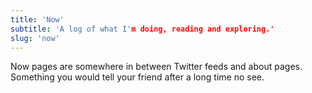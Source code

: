```yaml
---
title: 'Now'
subtitle: 'A log of what I'm doing, reading and exploring.'
slug: 'now'
---
```


Now pages are somewhere in between Twitter feeds and about pages. Something you
would tell your friend after a long time no see.
